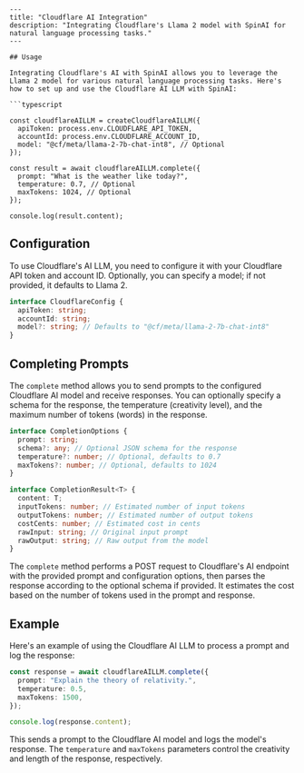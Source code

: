 ```mdx
---
title: "Cloudflare AI Integration"
description: "Integrating Cloudflare's Llama 2 model with SpinAI for natural language processing tasks."
---

## Usage

Integrating Cloudflare's AI with SpinAI allows you to leverage the Llama 2 model for various natural language processing tasks. Here's how to set up and use the Cloudflare AI LLM with SpinAI:

```typescript

const cloudflareAILLM = createCloudflareAILLM({
  apiToken: process.env.CLOUDFLARE_API_TOKEN,
  accountId: process.env.CLOUDFLARE_ACCOUNT_ID,
  model: "@cf/meta/llama-2-7b-chat-int8", // Optional
});

const result = await cloudflareAILLM.complete({
  prompt: "What is the weather like today?",
  temperature: 0.7, // Optional
  maxTokens: 1024, // Optional
});

console.log(result.content);
```

## Configuration

To use Cloudflare's AI LLM, you need to configure it with your Cloudflare API token and account ID. Optionally, you can specify a model; if not provided, it defaults to Llama 2.

```typescript
interface CloudflareConfig {
  apiToken: string;
  accountId: string;
  model?: string; // Defaults to "@cf/meta/llama-2-7b-chat-int8"
}
```

## Completing Prompts

The `complete` method allows you to send prompts to the configured Cloudflare AI model and receive responses. You can optionally specify a schema for the response, the temperature (creativity level), and the maximum number of tokens (words) in the response.

```typescript
interface CompletionOptions {
  prompt: string;
  schema?: any; // Optional JSON schema for the response
  temperature?: number; // Optional, defaults to 0.7
  maxTokens?: number; // Optional, defaults to 1024
}

interface CompletionResult<T> {
  content: T;
  inputTokens: number; // Estimated number of input tokens
  outputTokens: number; // Estimated number of output tokens
  costCents: number; // Estimated cost in cents
  rawInput: string; // Original input prompt
  rawOutput: string; // Raw output from the model
}
```

The `complete` method performs a POST request to Cloudflare's AI endpoint with the provided prompt and configuration options, then parses the response according to the optional schema if provided. It estimates the cost based on the number of tokens used in the prompt and response.

## Example

Here's an example of using the Cloudflare AI LLM to process a prompt and log the response:

```typescript
const response = await cloudflareAILLM.complete({
  prompt: "Explain the theory of relativity.",
  temperature: 0.5,
  maxTokens: 1500,
});

console.log(response.content);
```

This sends a prompt to the Cloudflare AI model and logs the model's response. The `temperature` and `maxTokens` parameters control the creativity and length of the response, respectively.
```